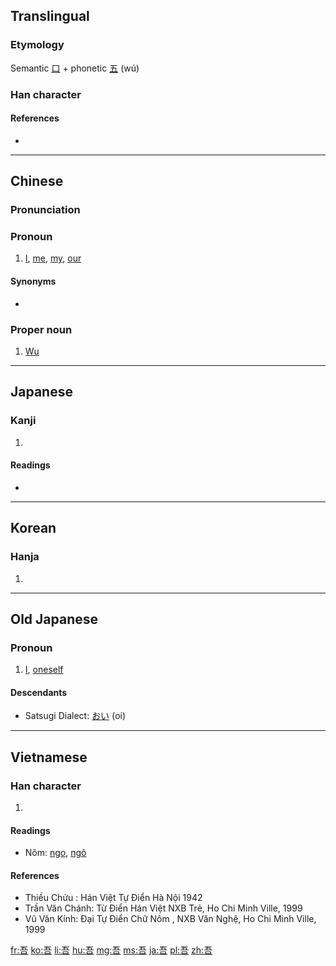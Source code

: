==Translingual==

===Etymology===
{{Han etyl}}
{{liushu|psc}} Semantic [[口]] + phonetic [[五]] (wú)

===Han character===
{{Han char|rn=30|rad=口|as=04|sn=7|four=1060<sub>1</sub>|canj=一一口 (MMR)|ids=⿱五口}}

====References====
* {{Han ref|kx=0180.030|dkj=03379|dj=0398.020|hdz=10585.130|uh=543E|ud=21566|bh=A75E|bd=42846}}

----

==Chinese==
{{zh-forms}}

===Pronunciation===
{{zh-pron
|m=wú
|ma=y
|c=ng4
|h=pfs=ǹg,ngâ
|mn=ngô͘
|w=3ngu,3hhngg
|mc=y
|oc=y
|cat=pron,pn}}

===Pronoun===
{{zh-pronoun}}

# {{cx|literary|classical|dialectal|lang=zh|sort=wu2}} [[I]], [[me]], [[my]], [[our]]

====Synonyms====
* {{zh-l|我}}

===Proper noun===
{{zh-proper noun}}

# {{surname|lang=zh|sort=wu2}} [[Wu]]

----

==Japanese==

===Kanji===
{{ja-kanji|grade=|rs=口04}}

# {{defn|lang=ja|sort=口04}}

====Readings====
* {{ja-readings|goon=[[ぐ]] (gu)|kanon=[[ご]] (go)|kun=[[われ]] (ware), [[わが]] (waga), [[あ]] (a)}}

----

==Korean==

===Hanja===
{{ko-hanja|hangeul=오|rv=o|mr=o}}

# {{defn|lang=ko|sort=口04}}

----

==Old Japanese==

===Pronoun===
{{head|ojp|pronoun|tr=わ, wa}}

# [[I]], [[oneself]]

====Descendants====
* Satsugi Dialect: [[おい]] (oi)

----

==Vietnamese==

===Han character===
{{vi-hantu|[[ngô]], [[ngo]]|rs=口04}}

# {{defn|lang=vi|sort=口04}}

====Readings====
* Nôm: [[ngo]], [[ngô]]

====References====
* Thiều Chửu : Hán Việt Tự Điển  Hà Nội 1942
* Trần Văn Chánh: Từ Điển Hán Việt NXB Trẻ, Ho Chi Minh Ville, 1999
* Vũ Văn Kính: Đại Tự Điển Chữ Nôm , NXB Văn Nghệ, Ho Chi Minh Ville, 1999

[[fr:吾]]
[[ko:吾]]
[[li:吾]]
[[hu:吾]]
[[mg:吾]]
[[ms:吾]]
[[ja:吾]]
[[pl:吾]]
[[zh:吾]]